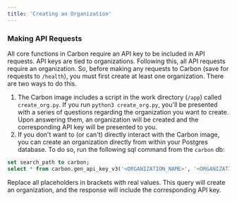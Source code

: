 ```yaml
---
title: 'Creating an Organization'
---
```


### Making API Requests

All core functions in Carbon require an API key to be included in API requests. API keys are tied to organizations. Following this, all API requests require an organization. So, before making any requests to Carbon (save for requests to `/health`), you must first create at least one organization. There are two ways to do this.
1. The Carbon image includes a script in the work directory (`/app`) called `create_org.py`. If you run `python3 create_org.py`, you'll be presented with a series of questions regarding the organization you want to create. Upon answering them, an organization will be created and the corresponding API key will be presented to you.
2. If you don't want to (or can't) directly interact with the Carbon image, you can create an organization directly from within your Postgres database. To do so, run the following sql command from the `carbon` db:
```sql
set search_path to carbon;
select * from carbon.gen_api_key_v3('<ORGANIZATION_NAME>', '<ORGANIZATION_EMAIL>', '<ORGANIZATION_OWNER_FIRST_NAME>', '<ORGANIZATION_OWNER_LAST_NAME>');
```
Replace all placeholders in brackets with real values. This query will create an organization, and the response will include the corresponding API key.